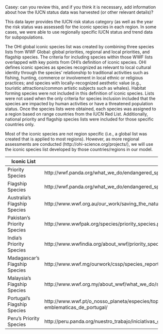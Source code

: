 Casey: can you review this, and if you think it is necessary, add information about how the IUCN status data was harvested (or other relevant details)?  

This data layer provides the IUCN risk status category (as well as the year the risk status was assessed) for the iconic species in each region.  In some cases, we were able to use regionally specific IUCN status and trend data for subpopulations.   

The OHI global iconic species list was created by combining three species lists from WWF Global: global priorities, regional and local priorities, and flagship species. The criteria for including species within those WWF lists overlapped with key points from OHI’s definition of iconic species. OHI defines iconic species as species recognized as relevant to local cultural identity through the species’ relationship to traditional
activities such as fishing, hunting, commerce or involvement in local ethnic or religious practices; and species with locally-recognized aesthetic value (e.g., touristic attractions/common artistic subjects such as whales). Habitat forming species were not included in this definition of iconic species. Lists were not used when the only criteria for species inclusion included that the species are impacted by human activities or have a threatened population status. Once the species lists were obtained, each species was assigned to a region based on range countries from the IUCN Red List. Additionally, national priority and flagship species lists were included for those specific countries only.

Most of the iconic species are not region specific (i.e., a global list was created that is applied to most regions).  However, as more regional assessments are conducted (http://ohi-science.org/projects/), we will use the iconic species list developed by those countries/regions in our model.

Iconic List   | Source 
-------------- | ---------------
Priority Species | http://wwf.panda.org/what_we_do/endangered_species/
Flagship Species | http://wwf.panda.org/what_we_do/endangered_species/
Australia’s Flagship Species | http://www.wwf.org.au/our_work/saving_the_natural_world/wildlife_and_habitats/australian_priority_species/ 
Pakistan’s Priority Species | http://www.wwfpak.org/species/priority_species.php
India’s Priority Species | http://www.wwfindia.org/about_wwf/priority_species/
Madagascar’s Flagship Species | http://www.wwf.mg/ourwork/cssp/species_report/wwf_madagascar_s_flagship_species/
Malaysia’s Flagship Species | http://www.wwf.org.my/about_wwf/what_we_do/species_main/
Portugal’s Flagship Species | http://www.wwf.pt/o_nosso_planeta/especies/top_5_das_especies_de_portugal___as_cinco_especies_mais_ameacadas_e_ emblematicas_de_portugal/
Peru’s Priority Species | http://peru.panda.org/nuestro_trabajo/iniciativas_globales/